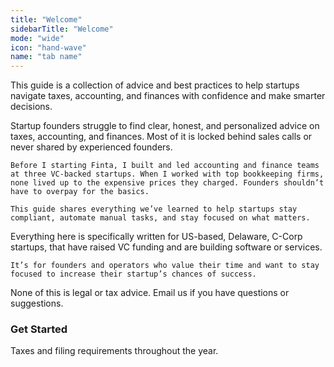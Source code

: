 ```yaml
---
title: "Welcome"
sidebarTitle: "Welcome"
mode: "wide"
icon: "hand-wave"
name: "tab name"
---
```


This guide is a collection of advice and best practices to help startups navigate taxes, accounting, and finances with confidence and make smarter decisions.

<AccordionGroup>
  <Accordion title="Why was this created">
    Startup founders struggle to find clear, honest, and personalized advice on taxes, accounting, and finances. Most of it is locked behind sales calls or never shared by experienced founders.

    Before I starting Finta, I built and led accounting and finance teams at three VC-backed startups. When I worked with top bookkeeping firms, none lived up to the expensive prices they charged. Founders shouldn’t have to overpay for the basics.

    This guide shares everything we’ve learned to help startups stay compliant, automate manual tasks, and stay focused on what matters.
  </Accordion>

  <Accordion title="Who is this for">
    Everything here is specifically written for US-based, Delaware, C-Corp startups, that have raised VC funding and are building software or services.

    It’s for founders and operators who value their time and want to stay focused to increase their startup’s chances of success.
  </Accordion>

  <Accordion title="Disclaimer">
    None of this is legal or tax advice. Email us if you have questions or suggestions.
  </Accordion>
</AccordionGroup>

### Get Started

<CardGroup cols={2}>
  <Card title="Compliance Deadlines" icon="calendar" href="/deadlines">
    Taxes and filing requirements throughout the year.
  </Card>
</CardGroup>
